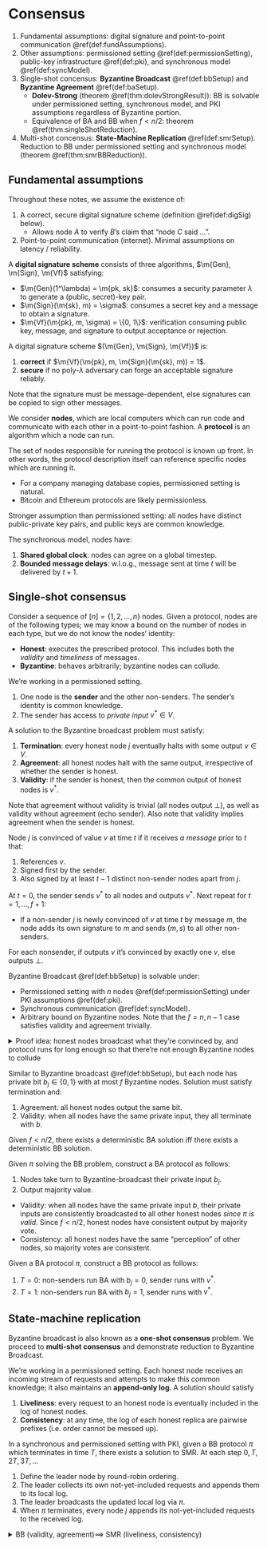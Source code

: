 # Consensus 

1. Fundamental assumptions: digital signature and point-to-point communication \@ref(def:fundAssumptions). 
2. Other assumptions: permissioned setting \@ref(def:permissionSetting), public-key infrastructure \@ref(def:pki), and synchronous model \@ref(def:syncModel). 
3. Single-shot concensus: **Byzantine Broadcast** \@ref(def:bbSetup) and **Byzantine Agreement** \@ref(def:baSetup). 
    - **Dolev-Strong** (theorem \@ref(thm:dolevStrongResult)): BB is solvable under permissioned setting, synchronous model, and PKI assumptions regardless of Byzantine portion. 
    - Equivalence of BA and BB when $f<n/2$: theorem \@ref(thm:singleShotReduction). 
4. Multi-shot concensus: **State-Machine Replication** \@ref(def:smrSetup). Reduction to BB under permissioned setting and synchronous model (theorem \@ref(thm:smrBBReduction)). 

## Fundamental assumptions {#fundAssump -}

:::{.definition #fundAssumptions name="fundamental assumptions of blockchains"}
Throughout these notes, we assume the existence of: 

1. A correct, secure digital signature scheme (definition \@ref(def:digSig) below). 
    - Allows node $A$ to verify $B$'s claim that "node $C$ said ...". 
2. Point-to-point communication (internet). Minimal assumptions on latency / reliability. 
:::

:::{.definition #digSig name="digital signature scheme"}
A **digital signature scheme** consists of three algorithms, $\m{Gen}, \m{Sign}, \m{Vf}$ satisfying: 

- $\m{Gen}(1^\lambda) = \m{pk, sk}$: consumes a security parameter $\lambda$ to generate a (public, secret)-key pair. 
- $\m{Sign}(\m{sk}, m) = \sigma$: consumes a secret key and a message to obtain a signature. 
- $\m{Vf}(\m{pk}, m, \sigma) = \{0, 1\}$: verification consuming public key, message, and signature to output acceptance or rejection. 

A digital signature scheme $(\m{Gen}, \m{Sign}, \m{Vf})$ is: 

1. **correct** if $\m{Vf}(\m{pk}, m, \m{Sign}(\m{sk}, m)) = 1$. 
2. **secure** if no poly-$\lambda$ adversary can forge an acceptable signature reliably. 
:::

Note that the signature must be message-dependent, else signatures can be copied to sign other messages. 

We consider **nodes**, which are local computers which can run code and communicate with each other in a point-to-point fashion. A **protocol** is an algorithm which a node can run. 

:::{.definition #permissionSetting name="permissioned setting"}
The set of nodes responsible for running the protocol is known up front. In other words, the protocol description itself can reference specific nodes which are running it. 

- For a company managing database copies, permissioned setting is natural. 
- Bitcoin and Ethereum protocols are likely permissionless. 
:::

:::{.definition #pki name="public key infrastructure"}
Stronger assumption than permissioned setting: all nodes have distinct public-private key pairs, and public keys are common knowledge. 
:::

:::{.definition #syncModel name="synchronous model"}
The synchronous model, nodes have: 

1. **Shared global clock**: nodes can agree on a global timestep. 
2. **Bounded message delays**: w.l.o.g., message sent at time $t$ will be delivered by $t+1$. 
:::


## Single-shot consensus {#singleShot -}

Consider a sequence of $[n]=\{1, 2, \dots, n\}$ nodes. Given a protocol, nodes are of the following types; we may know a bound on the number of nodes in each type, but we do not know the nodes' identity:  

- **Honest**: executes the prescribed protocol. This includes both the _validity_ and _timeliness_ of messages. 
- **Byzantine**: behaves arbitrarily; byzantine nodes can collude. 

:::{.definition #bbSetup name="Byzantine Broadcast"} 
We're working in a permissioned setting. 

1. One node is the **sender** and the other non-senders. The sender's identity is common knowledge. 
2. The sender has access to _private input_ $v^*\in V$. 

A solution to the Byzantine broadcast problem must satisfy: 

1. **Termination**: every honest node $j$ eventually halts with some output $v\in V$. 
2. **Agreement**: all honest nodes halt with the same output, irrespective of whether the sender is honest. 
3. **Validity**: if the sender is honest, then the common output of honest nodes is $v^*$.

Note that agreement without validity is trivial (all nodes output $\perp$), as well as validity without agreement (echo sender). Also note that validity implies agreement when the sender is honest. 
:::

:::{.definition #convMessDS name="convincing message"}
Node $j$ is convinced of value $v$ at time $t$ if it receives _a message_ prior to $t$ that: 

1. References $v$. 
2. Signed first by the sender. 
3. Also signed by at least $t-1$ distinct non-sender nodes apart from $j$. 
:::

:::{.definition #dolevStrong name="Dolev-Strong protocol"}
At $t=0$, the sender sends $v^*$ to all nodes and outputs $v^*$. Next repeat for $t=1, \dots, f+1$: 

- If a non-sender $j$ is newly convinced of $v$ at time $t$ by message $m$, the node adds its own signature to $m$ and sends $(m, s)$ to all other non-senders. 

For each nonsender, if outputs $v$ it's convinced by exactly one $v$, else outputs $\perp$. 
:::

:::{.theorem #dolevStrongResult name="Dolev-Strong"}
Byzantine Broadcast \@ref(def:bbSetup) is solvable under: 

- Permissioned setting with $n$ nodes \@ref(def:permissionSetting) under PKI assumptions \@ref(def:pki). 
- Synchronous communication \@ref(def:syncModel). 
- Arbitrary bound on Byzantine nodes. Note that the $f=n, n-1$ case satisfies validity and agreement trivially. 
:::

<details>
<summary>Proof idea: honest nodes broadcast what they're convinced by, and protocol runs for long enough so that there're not enough Byzantine nodes to collude</summary>
Let's first prove validity; considering an honest sender (validity only has bite for honest senders), an honest node can only ever be convinced of $v^*$ since convincing messages has to be signed by the sender, and Byzantine nodes can't forge the sender's signature. Honest non-senders are also convinced by the honest sender at $t=0$. 

Proceeding to agreement: validity implies agreement if the sender is honest. Assuming Byzantine sender, we prove that when protocol terminates, _all honest non-senders are convinced of the same set of values_. Assuming that an honest non-sender $j$ is _newly_ convinced at: 

- $t\leq f$: this implies that the sender and $t-1$ non-senders signed the message. Then $j$ proceeds to sign the message and broadcast; this message convinces all non-senders at $t+1$. 
- $t=f+1$: this implies that the Byzantine sender and $t-1=f$ non-senders signed the message. Since there're at most $f$ Byzantine nodes, at least one honest non-sender has signed the message, so all other nodes are convinced. 

Note that the $t=f+1$ round of checks is paramount; suppose we terminate at time $t$, then the Byzantine nodes can collude to produce a convincing message to one of the honest nodes, which does not have time to broadcast this to other honest nodes. 
</details>

:::{.definition #baSetup name="Byzantine Agreement"}
Similar to Byzantine broadcast \@ref(def:bbSetup), but each node has private bit $b_j\in \{0, 1\}$ with at most $f$ Byzantine nodes. Solution must satisfy termination and: 

1. Agreement: all honest nodes output the same bit. 
2. Validity: when all nodes have the same private input, they all terminate with $b$. 
:::

:::{.theorem #singleShotReduction name="deterministic BA-BB reduction"}
Given $f<n/2$, there exists a deterministic BA solution iff there exists a deterministic BB solution. 
:::

Given $\pi$ solving the BB problem, construct a BA protocol as follows: 

1. Nodes take turn to Byzantine-broadcast their private input $b_j$. 
2. Output majority value. 

- Validity: when all nodes have the same private input $b$, their private inputs are consistently broadcasted to all other honest nodes _since $\pi$ is valid_. Since $f<n/2$, honest nodes have consistent output by majority vote. 
- Consistency: all honest nodes have the same "perception" of other nodes, so majority votes are consistent. 

Given a BA protocol $\pi$, construct a BB protocol as follows: 

1. $T=0$: non-senders run BA with $b_j=0$, sender runs with $v^*$. 
2. $T=1$: non-senders run BA with $b_j=1$, sender runs with $v^*$. 

## State-machine replication {#smr -}

Byzantine broadcast is also known as a **one-shot consensus** problem. We proceed to **multi-shot consensus** and demonstrate reduction to Byzantine Broadcast. 

:::{.definition #smrSetup name="state-machine replication"} 
We're working in a permissioned setting. Each honest node receives an incoming stream of requests and attempts to make this common knowledge; it also maintains an **append-only log**. A solution should satisfy 

1. **Liveliness**: every request to an honest node is eventually included in the log of honest nodes. 
2. **Consistency**: at any time, the log of each honest replica are pairwise prefixes (i.e. order cannot be messed up). 
:::

:::{.theorem #smrBBReduction name="SMR reduces to BB"}
In a synchronous and permissioned setting with PKI, given a BB protocol $\pi$ which terminates in time $T$, there exists a solution to SMR. At each step $0, T, 2T, 3T, \dots$ 

1. Define the leader node by round-robin ordering. 
2. The leader collects its own not-yet-included requests and appends them to its local log. 
3. The leader broadcasts the updated local log via $\pi$. 
4. When $\pi$ terminates, every node $j$ appends its not-yet-included requests to the received log. 
:::

<details>
<summary>BB (validity, agreement)$\implies$ SMR (liveliness, consistency)</summary>
Liveliness: request submitted to $j$ will be included in the log of all honest nodes when it's $j$'s term to be the leader, by $\pi$'s _validity_ property. 

Consistency: $\pi$'s consistency implies that nodes execute the appending operation consistently. 
